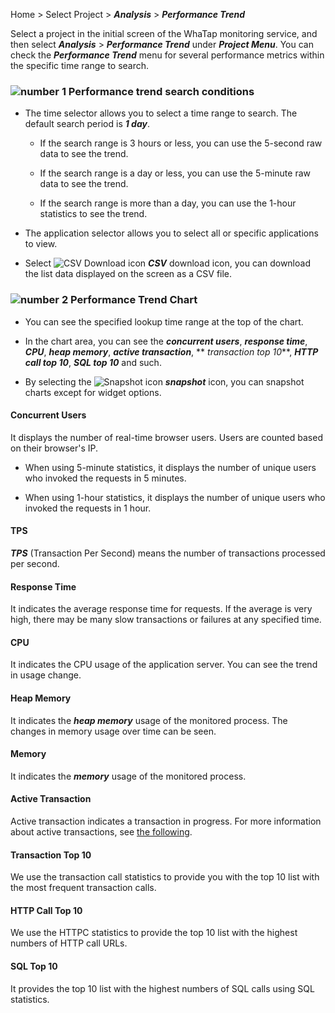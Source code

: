 Home > Select Project > **_Analysis_** > **_Performance Trend_**

Select a project in the initial screen of the WhaTap monitoring service, and then select **_Analysis_** > **_Performance Trend_** under **_Project Menu_**. You can check the **_Performance Trend_** menu for several performance metrics within the specific time range to search. 

<ImgLang img='performance-trend.png' desc='Performance Trend' />

### ![number 1](/img/number-01.png) Performance trend search conditions

-   The time selector allows you to select a time range to search. The default search period is **_1 day_**.

    -   If the search range is 3 hours or less, you can use the 5-second raw data to see the trend.

    -   If the search range is a day or less, you can use the 5-minute raw data to see the trend.

    -   If the search range is more than a day, you can use the 1-hour statistics to see the trend.

-   The application selector allows you to select all or specific applications to view. 

-   Select ![CSV Download icon](/img/ico-csv.svg) **_CSV_** download icon, you can download the list data displayed on the screen as a CSV file.

### ![number 2](/img/number-02.png) Performance Trend Chart

-   You can see the specified lookup time range at the top of the chart.

-   In the chart area, you can see the **_concurrent users_**, **_response time_**, **_CPU_**, **_heap memory_**, **_active transaction_**, ** _transaction top 10_**, **_HTTP call top 10_**, **_SQL top 10_** and such.

-   By selecting the ![Snapshot icon](/img/ic-camera.svg) **_snapshot_** icon, you can snapshot charts except for widget options.

#### Concurrent Users

It displays the number of real-time browser users. Users are counted based on their browser's IP. 

-   When using 5-minute statistics, it displays the number of unique users who invoked the requests in 5 minutes.

-   When using 1-hour statistics, it displays the number of unique users who invoked the requests in 1 hour.

#### TPS

**_TPS_** (Transaction Per Second) means the number of transactions processed per second. 

#### Response Time

It indicates the average response time for requests. If the average is very high, there may be many slow transactions or failures at any specified time.

#### CPU

It indicates the CPU usage of the application server. You can see the trend in usage change.

<InDoc product='java,nodejs'>

#### Heap Memory

It indicates the **_heap memory_** usage of the monitored process. The changes in memory usage over time can be seen.

</InDoc>

<InDoc product='python,dotnet,php,golang'>

#### Memory

It indicates the **_memory_** usage of the monitored process.

</InDoc>

#### Active Transaction

Active transaction indicates a transaction in progress. For more information about active transactions, see [the following](dashboard#active-trs).

#### Transaction Top 10

We use the transaction call statistics to provide you with the top 10 list with the most frequent transaction calls.

#### HTTP Call Top 10

We use the HTTPC statistics to provide the top 10 list with the highest numbers of HTTP call URLs.

#### SQL Top 10

It provides the top 10 list with the highest numbers of SQL calls using SQL statistics. 
